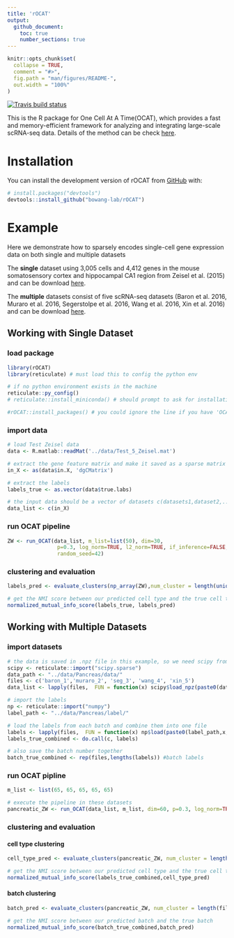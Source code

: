 ```yaml
---
title: 'rOCAT'
output: 
  github_document:
    toc: true
    number_sections: true
---
```


<!-- README.md is generated from README.Rmd. Please edit that file -->

```r
knitr::opts_chunk$set(
  collapse = TRUE,
  comment = "#>",
  fig.path = "man/figures/README-",
  out.width = "100%"
)
```

<!-- badges: start -->

[![Travis build status](https://travis-ci.com/bowang-lab/rOCAT.svg?branch=main)](https://travis-ci.com/bowang-lab/rOCAT)

<!-- badges: end -->

This is the R package for One Cell At A Time(OCAT), which provides a fast and memory-efficient framework for analyzing and integrating large-scale scRNA-seq data. Details of the method can be check [here](https://genomebiology.biomedcentral.com/articles/10.1186/s13059-022-02659-1).

# Installation

You can install the development version of rOCAT from [GitHub](https://github.com/bowang-lab/rOCAT) with:

``` r
# install.packages("devtools")
devtools::install_github("bowang-lab/rOCAT")
```

# Example

Here we demonstrate how to sparsely encodes single-cell gene expression data on both single and multiple datasets

The **single** dataset using 3,005 cells and 4,412 genes in the mouse somatosensory cortex and hippocampal CA1 region from Zeisel et al. (2015) and can be download [here]().

The **multiple** datasets consist of five scRNA-seq datasets (Baron et al. 2016, Muraro et al. 2016, Segerstolpe et al. 2016, Wang et al. 2016, Xin et al. 2016) and can be download [here]().

## Working with Single Dataset

### load package

``` r
library(rOCAT)
library(reticulate) # must load this to config the python env

# if no python environment exists in the machine
reticulate::py_config()
# reticulate::install_miniconda() # should prompt to ask for installation

#rOCAT::install_packages() # you could ignore the line if you have 'OCAT', 'scikit-learn', and 'faiss' packages installed in your python env
```

### import data

``` r
# load Test Zeisel data
data <- R.matlab::readMat('../data/Test_5_Zeisel.mat')

# extract the gene feature matrix and make it saved as a sparse matrix
in_X <- as(data$in.X, 'dgCMatrix')

# extract the labels
labels_true <- as.vector(data$true.labs)

# the input data should be a vector of datasets c(datasets1,dataset2,...)
data_list <- c(in_X)
```

### run OCAT pipeline

``` r
ZW <- run_OCAT(data_list, m_list=list(50), dim=30, 
                p=0.3, log_norm=TRUE, l2_norm=TRUE, if_inference=FALSE, 
                random_seed=42)
```

### clustering and evaluation

``` r
labels_pred <- evaluate_clusters(np_array(ZW),num_cluster = length(unique(labels_true)))

# get the NMI score between our predicted cell type and the true cell type 
normalized_mutual_info_score(labels_true, labels_pred)
```

## Working with Multiple Datasets

### import datasets

``` r
# the data is saved in .npz file in this example, so we need scipy from python to help read the data
scipy <- reticulate::import("scipy.sparse")
data_path <- "../data/Pancreas/data/"
files <- c('baron_1','muraro_2', 'seg_3', 'wang_4', 'xin_5')
data_list <- lapply(files,  FUN = function(x) scipy$load_npz(paste0(data_path,x,".npz")))

# import the labels
np <- reticulate::import("numpy") 
label_path <- "../data/Pancreas/label/"

# load the labels from each batch and combine them into one file
labels <- lapply(files,  FUN = function(x) np$load(paste0(label_path,x,"_label.npy"),allow_pickle = TRUE))
labels_true_combined <- do.call(c, labels)

# also save the batch number together
batch_true_combined <- rep(files,lengths(labels)) #batch labels 
```

### run OCAT pipline

``` r
m_list <- list(65, 65, 65, 65, 65)

# execute the pipeline in these datasets
pancreatic_ZW <- run_OCAT(data_list, m_list, dim=60, p=0.3, log_norm=TRUE, l2_norm=TRUE)
```

### clustering and evaluation

#### cell type clustering

``` r
cell_type_pred <- evaluate_clusters(pancreatic_ZW, num_cluster = length(unique(labels_true_combined)))

# get the NMI score between our predicted cell type and the true cell type
normalized_mutual_info_score(labels_true_combined,cell_type_pred)
```

#### batch clustering

``` r
batch_pred <- evaluate_clusters(pancreatic_ZW, num_cluster = length(files))

# get the NMI score between our predicted batch and the true batch
normalized_mutual_info_score(batch_true_combined,batch_pred)
```
